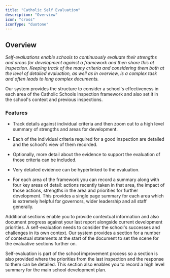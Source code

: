 ```yaml
---
title: "Catholic Self Evaluation"
description: "Overview"
icon: "cross"
iconType: "duotone"
---
```



<ModuleCards />

## Overview

*Self-evaluations enable schools to continuously evaluate their strengths and areas for development against a framework
and then share this at inspection. Keeping track of the many criteria and considering them both at the level of detailed
evaluation, as well as in overview, is a complex task and often leads to long complex documents.*

Our system provides the structure to consider a school's effectiveness in each area of the Catholic
Schools Inspection framework and also set it in the school's context and previous inspections.

### Features

* Track details against individual criteria and then zoom out to a high level summary of strengths and areas for
development.

* Each of the individual criteria required for a good inspection are detailed and the school's view of them recorded.

* Optionally, more detail about the evidence to support the evaluation of those criteria can be included.

* Very detailed evidence can be hyperlinked to the evaluation.

* For each area of the framework you can record a summary along with four key areas of detail: actions recently taken in
that area, the impact of those actions, strengths in the area and priorities for further development.
This provides a single page summary for each area which is extremely helpful for governors, wider leadership and all
staff generally.

Additional sections enable you to provide contextual information and also document progress against your last report
alongside current development priorities. A self-evaluation needs to consider the school's successes and challenges in
its own context. Our system provides a section for a number of contextual statements at the start of the document to set
the scene for the evaluative sections further on.

Self-evaluation is part of the school improvement process so a section is also provided where the priorities from the
last inspection and the response to them can be detailed. This section also enables you to record a high level summary
for the main school development plan.


<NextSteps/>
